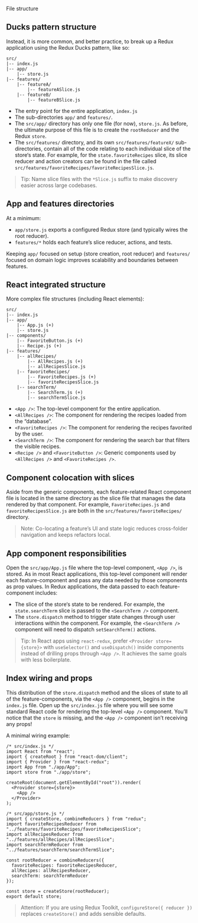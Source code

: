  File structure

## Ducks pattern structure
Instead, it is more common, and better practice, to break up a Redux application using the Redux Ducks pattern, like so:
~~~
src/
|-- index.js
|-- app/
    |-- store.js
|-- features/
    |-- featureA/
        |-- featureASlice.js
    |-- featureB/
        |-- featureBSlice.js
~~~

* The entry point for the entire application, `index.js`
* The sub-directories `app/` and `features/`.
* The `src/app/` directory has only one file (for now), `store.js`. As before, the ultimate purpose of this file is to create the `rootReducer` and the Redux `store`.
* The `src/features/` directory, and its own `src/features/featureX/` sub-directories, contain all of the code relating to each individual slice of the store‘s state. For example, for the `state.favoriteRecipes` slice, its slice reducer and action creators can be found in the file called `src/features/favoriteRecipes/favoriteRecipesSlice.js`.

> Tip: Name slice files with the `*Slice.js` suffix to make discovery easier across large codebases.

## App and features directories
At a minimum:
* `app/store.js` exports a configured Redux store (and typically wires the root reducer).
* `features/*` holds each feature’s slice reducer, actions, and tests.

Keeping `app/` focused on setup (store creation, root reducer) and `features/` focused on domain logic improves scalability and boundaries between features.

## React integrated structure
More complex file structures (including React elements):
~~~
src/
|-- index.js
|-- app/
    |-- App.js (+)
    |-- store.js
|-- components/
    |-- FavoriteButton.js (+)
    |-- Recipe.js (+)
|-- features/
    |-- allRecipes/
        |-- AllRecipes.js (+)
        |-- allRecipesSlice.js
    |-- favoriteRecipes/
        |-- FavoriteRecipes.js (+)
        |-- favoriteRecipesSlice.js
    |-- searchTerm/
        |-- SearchTerm.js (+)
        |-- searchTermSlice.js
~~~

* `<App />`: The top-level component for the entire application.
* `<AllRecipes />`: The component for rendering the recipes loaded from the “database”.
* `<FavoriteRecipes />`: The component for rendering the recipes favorited by the user.
* `<SearchTerm />`: The component for rendering the search bar that filters the visible recipes.
* `<Recipe />` and `<FavoriteButton />`: Generic components used by `<AllRecipes />` and `<FavoriteRecipes />`.

## Component colocation with slices
Aside from the generic components, each feature-related React component file is located in the same directory as the slice file that manages the data rendered by that component. For example, `FavoriteRecipes.js` and `favoriteRecipesSlice.js` are both in the `src/features/favoriteRecipes/` directory.

> Note: Co-locating a feature’s UI and state logic reduces cross-folder navigation and keeps refactors local.

## App component responsibilities
Open the `src/app/App.js` file where the top-level component, `<App />`, is stored. As in most React applications, this top-level component will render each feature-component and pass any data needed by those components as prop values. In Redux applications, the data passed to each feature-component includes:
* The slice of the store‘s state to be rendered. For example, the `state.searchTerm` slice is passed to the `<SearchTerm />` component.
* The `store.dispatch` method to trigger state changes through user interactions within the component. For example, the `<SearchTerm />` component will need to dispatch `setSearchTerm()` actions.

> Tip: In React apps using `react-redux`, prefer `<Provider store={store}>` with `useSelector()` and `useDispatch()` inside components instead of drilling props through `<App />`. It achieves the same goals with less boilerplate.

## Index wiring and props
This distribution of the `store.dispatch` method and the slices of state to all of the feature-components, via the `<App />` component, begins in the `index.js` file. Open up the `src/index.js` file where you will see some standard React code for rendering the top-level `<App />` component. You’ll notice that the `store` is missing, and the `<App />` component isn’t receiving any props!

A minimal wiring example:
~~~
/* src/index.js */
import React from "react";
import { createRoot } from "react-dom/client";
import { Provider } from "react-redux";
import App from "./app/App";
import store from "./app/store";

createRoot(document.getElementById("root")).render(
  <Provider store={store}>
    <App />
  </Provider>
);
~~~

~~~
/* src/app/store.js */
import { createStore, combineReducers } from "redux";
import favoriteRecipesReducer from "../features/favoriteRecipes/favoriteRecipesSlice";
import allRecipesReducer from "../features/allRecipes/allRecipesSlice";
import searchTermReducer from "../features/searchTerm/searchTermSlice";

const rootReducer = combineReducers({
  favoriteRecipes: favoriteRecipesReducer,
  allRecipes: allRecipesReducer,
  searchTerm: searchTermReducer
});

const store = createStore(rootReducer);
export default store;
~~~

> Attention: If you are using Redux Toolkit, `configureStore({ reducer })` replaces `createStore()` and adds sensible defaults.
